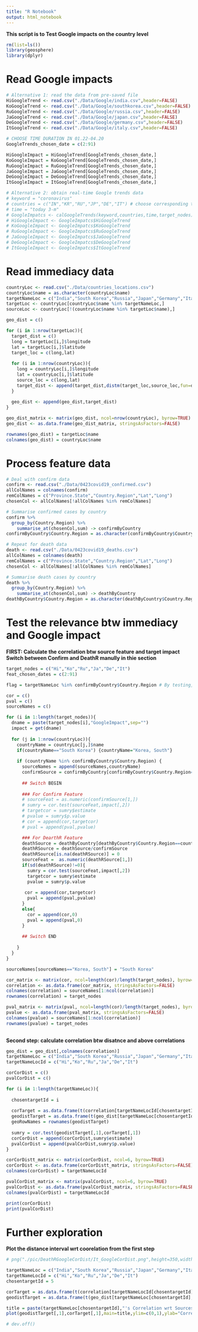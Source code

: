 ---
title: "R Notebook"
output: html_notebook
---

**This script is to Test Google impacts on the country level**

```{r}
rm(list=ls())
library(geosphere)
library(dplyr)
```


# Read Google impacts

```{r}
# Alternative 1: read the data from pre-saved file
HiGoogleTrend <- read.csv("./Data/Google/india.csv",header=FALSE)
KoGoogleTrend <- read.csv("./Data/Google/southkorea.csv",header=FALSE)
RuGoogleTrend <- read.csv("./Data/Google/russia.csv",header=FALSE)
JaGoogleTrend <- read.csv("./Data/Google/japan.csv",header=FALSE)
DeGoogleTrend <- read.csv("./Data/Google/germany.csv",header=FALSE)
ItGoogleTrend <- read.csv("./Data/Google/italy.csv",header=FALSE)

# CHOOSE TIME DURATION IN 01.22-04.20
GoogleTrends_chosen_date = c(2:91) 

HiGoogleImpact = HiGoogleTrend[GoogleTrends_chosen_date,]
KoGoogleImpact = KoGoogleTrend[GoogleTrends_chosen_date,]
RuGoogleImpact = RuGoogleTrend[GoogleTrends_chosen_date,]
JaGoogleImpact = JaGoogleTrend[GoogleTrends_chosen_date,]
DeGoogleImpact = DeGoogleTrend[GoogleTrends_chosen_date,]
ItGoogleImpact = ItGoogleTrend[GoogleTrends_chosen_date,]

# Alternative 2: obtain real-time Google trends data 
# keyword = "coronavirus"
# countries = c("IN","KR","RU","JP","DE","IT") # choose corresponding targets' country code
# time = "today 3-m"
# GoogleImpatcs <- calGoogleTrends(keyword,countries,time,target_nodes)
# HiGoogleImpact <- GoogleImpatcs$HiGoogleTrend
# KoGoogleImpact <- GoogleImpatcs$KoGoogleTrend
# RuGoogleImpact <- GoogleImpatcs$RuGoogleTrend
# JaGoogleImpact <- GoogleImpatcs$JaGoogleTrend
# DeGoogleImpact <- GoogleImpatcs$DeGoogleTrend
# ItGoogleImpact <- GoogleImpatcs$ItGoogleTrend
```


# Read immediacy data 

```{r}
countryLoc <- read.csv("./Data/countries_locations.csv")
countryLoc$name = as.character(countryLoc$name)
targetNameLoc = c("India","South Korea","Russia","Japan","Germany","Italy")
targetLoc <- countryLoc[countryLoc$name %in% targetNameLoc,]
sourceLoc <- countryLoc[!(countryLoc$name %in% targetLoc$name),]

geo_dist = c()

for (i in 1:nrow(targetLoc)){
  target_dist = c()
  long = targetLoc[i,]$longitude
  lat = targetLoc[i,]$latitude
  target_loc = c(long,lat)
  
  for (i in 1:nrow(countryLoc)){
    long = countryLoc[i,]$longitude
    lat = countryLoc[i,]$latitude
    source_loc = c(long,lat) 
    target_dist <- append(target_dist,distm(target_loc,source_loc,fun=distHaversine))
  }
  
  geo_dist <- append(geo_dist,target_dist)
}

geo_dist_matrix <- matrix(geo_dist, ncol=nrow(countryLoc), byrow=TRUE)
geo_dist <- as.data.frame(geo_dist_matrix, stringsAsFactors=FALSE)

rownames(geo_dist) = targetLoc$name
colnames(geo_dist) = countryLoc$name
```


# Process feature data

```{r}
# Deal with confirm data
confirm <- read.csv("./Data/0423covid19_confirmed.csv")
allColNames = colnames(confirm)
remColNames = c("Province.State","Country.Region","Lat","Long")
chosenCol <- allColNames[!allColNames %in% remColNames]

# Summarise confirmed cases by country
confirm %>%
  group_by(Country.Region) %>%
    summarise_at(chosenCol,sum) -> confirmByCountry
confirmByCountry$Country.Region = as.character(confirmByCountry$Country.Region)

# Repeat for death data
death <- read.csv("./Data/0423covid19_deaths.csv")
allColNames = colnames(death)
remColNames = c("Province.State","Country.Region","Lat","Long")
chosenCol <- allColNames[!allColNames %in% remColNames]

# Summarise death cases by country
death %>%
  group_by(Country.Region) %>%
    summarise_at(chosenCol,sum) -> deathByCountry
deathByCountry$Country.Region = as.character(deathByCountry$Country.Region)

```


# Test the relevance btw immediacy and Google impact

**FIRST: Calculate the correlation btw source feature and target impact**
**Switch between Confirm and DeathR manully in thie section**

```{r}
target_nodes = c("Hi","Ko","Ru","Ja","De","It")
feat_chosen_dates = c(2:91)

flag = targetNameLoc %in% confirmByCountry$Country.Region # By testing, we found South Korea is named differently in confirm datasets by 'Korea, South'

cor = c()
pval = c()
sourceNames = c()

for (i in 1:length(target_nodes)){
  dname = paste(target_nodes[i],"GoogleImpact",sep="")
  impact = get(dname)
  
  for (j in 1:nrow(countryLoc)){
    countryName = countryLoc[j,]$name
    if(countryName=="South Korea") {countryName="Korea, South"}
    
    if (countryName %in% confirmByCountry$Country.Region) {
      sourceNames = append(sourceNames,countryName)
      confirmSource = confirmByCountry[confirmByCountry$Country.Region==countryName,feat_chosen_dates]
      
      ## Switch BEGIN
      
      ### For Confirm Feature
      # sourceFeat = as.numeric(confirmSource[1,])
      # sumry = cor.test(sourceFeat,impact[,2])
      # targetcor = sumry$estimate
      # pvalue = sumry$p.value
      # cor = append(cor,targetcor)
      # pval = append(pval,pvalue)

      ### For DearthR Feature
      deathSource = deathByCountry[deathByCountry$Country.Region==countryName,feat_chosen_dates]
      deathRSource = deathSource/confirmSource
      deathRSource[is.na(deathRSource)] = 0
      sourceFeat =  as.numeric(deathRSource[1,])
      if(sd(deathRSource)!=0){
        sumry = cor.test(sourceFeat,impact[,2])
        targetcor = sumry$estimate
        pvalue = sumry$p.value
      
       cor = append(cor,targetcor)
        pval = append(pval,pvalue)
      }
      else{
        cor = append(cor,0)
        pval = append(pval,0)
      }
    
      ## Switch END
      
    }
  }
}

sourceNames[sourceNames=="Korea, South"] = "South Korea"

cor_matrix <- matrix(cor, ncol=length(cor)/length(target_nodes), byrow=TRUE)
correlation <- as.data.frame(cor_matrix, stringsAsFactors=FALSE)
colnames(correlation) = sourceNames[1:ncol(correlation)]
rownames(correlation) = target_nodes

pval_matrix <- matrix(pval, ncol=length(cor)/length(target_nodes), byrow=TRUE)
pvalue <- as.data.frame(pval_matrix, stringsAsFactors=FALSE)
colnames(pvalue) = sourceNames[1:ncol(correlation)]
rownames(pvalue) = target_nodes
  
```


**Second step: calculate correlation btw disatnce and above correlations**

```{r}
geo_dist = geo_dist[,colnames(correlation)]
targetNameLoc = c("India","South Korea","Russia","Japan","Germany","Italy")
targetNameLocId = c("Hi","Ko","Ru","Ja","De","It")

corCorDist = c()
pvalCorDist = c()

for (i in 1:length(targetNameLoc)){
  
  chosentargetId = i
  
  corTarget = as.data.frame(t(correlation[targetNameLocId[chosentargetId],]))
  geodistTarget = as.data.frame(t(geo_dist[targetNameLoc[chosentargetId],]))
  geoRowNames = rownames(geodistTarget)
  
  sumry = cor.test(geodistTarget[,1],corTarget[,1])
  corCorDist = append(corCorDist,sumry$estimate)
  pvalCorDist = append(pvalCorDist,sumry$p.value)
}

corCorDistt_matrix <- matrix(corCorDist, ncol=6, byrow=TRUE)
corCorDist <- as.data.frame(corCorDistt_matrix, stringsAsFactors=FALSE)
colnames(corCorDist) = targetNameLocId

pvalCorDist_matrix <- matrix(pvalCorDist, ncol=6, byrow=TRUE)
pvalCorDist <- as.data.frame(pvalCorDist_matrix, stringsAsFactors=FALSE)
colnames(pvalCorDist) = targetNameLocId

print(corCorDist)
print(pvalCorDist)

```


# Further exploration

**Plot the distance interval wrt coorelation from the first step**

```{r}
# png("./pic/DeathRGoogleCorDist/It_GoogleCorDist.png",height=350,width=700)

targetNameLoc = c("India","South Korea","Russia","Japan","Germany","Italy")
targetNameLocId = c("Hi","Ko","Ru","Ja","De","It")
chosentargetId = 5

corTarget = as.data.frame(t(correlation[targetNameLocId[chosentargetId],]))
geodistTarget = as.data.frame(t(geo_dist[targetNameLoc[chosentargetId],]))

title = paste(targetNameLoc[chosentargetId],"'s Correlation wrt Sources at Chosen Geo-distance Threshold",sep="")
plot(geodistTarget[,1],corTarget[,1],main=title,ylim=c(0,1),ylab="Correlation",xlab="Distance (m)",col="gray73")

# dev.off()
```



